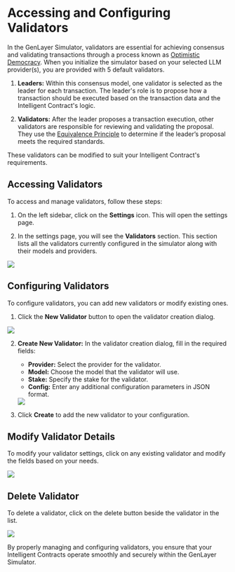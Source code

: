 
# Accessing and Configuring Validators

In the GenLayer Simulator, validators are essential for achieving consensus and validating transactions through a process known as [Optimistic Democracy](/core-concepts/optimistic-democracy). When you initialize the simulator based on your selected LLM provider(s), you are provided with 5 default validators.

1. **Leaders:** Within this consensus model, one validator is selected as the leader for each transaction. The leader's role is to propose how a transaction should be executed based on the transaction data and the Intelligent Contract's logic.

2. **Validators:** After the leader proposes a transaction execution, other validators are responsible for reviewing and validating the proposal. They use the [Equivalence Principle](/core-concepts/optimistic-democracy/equivalence-principle) to determine if the leader’s proposal meets the required standards.

These validators can be modified to suit your Intelligent Contract's requirements.

## Accessing Validators

To access and manage validators, follow these steps:

1. On the left sidebar, click on the **Settings** icon. This will open the settings page.

2. In the settings page, you will see the **Validators** section. This section lists all the validators currently configured in the simulator along with their models and providers.

<Image src="/validators-config.png" width={700} height={700} />

## Configuring Validators

To configure validators, you can add new validators or modify existing ones.

1. Click the **New Validator** button to open the validator creation dialog.

<Image src="/validators-config-new.png" width={700} height={700} />

2. **Create New Validator:**
   In the validator creation dialog, fill in the required fields:

   - **Provider:** Select the provider for the validator.
   - **Model:** Choose the model that the validator will use.
   - **Stake:** Specify the stake for the validator.
   - **Config:** Enter any additional configuration parameters in JSON format.

   <Image src="/create-new-validators.png" width={700} height={700} />

3. Click **Create** to add the new validator to your configuration.

## Modify Validator Details

To modify your validator settings, click on any existing validator and modify the fields based on your needs.

<Image src="/modify-validators.png" width={700} height={700} />

## Delete Validator

To delete a validator, click on the delete button beside the validator in the list.

<Image src="/validators-config-delete.png" width={700} height={700} />

By properly managing and configuring validators, you ensure that your Intelligent Contracts operate smoothly and securely within the GenLayer Simulator.
